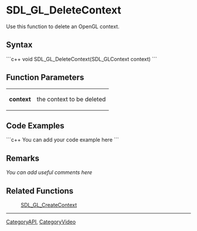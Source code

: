 <!-- pragma section-numbers off -->
<!-- pragma disable-camelcase -->

= SDL_GL_DeleteContext =
Use this function to delete an OpenGL context.


== Syntax ==
```c++
void SDL_GL_DeleteContext(SDL_GLContext context)
```

== Function Parameters ==
{|
|'''context'''
|the context to be deleted
|}

== Code Examples ==
```c++
You can add your code example here
```

== Remarks ==
''You can add useful comments here''

== Related Functions ==
:[[SDL_GL_CreateContext]]

----
[[CategoryAPI]], [[CategoryVideo]]
